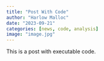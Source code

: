 ```yaml
---
title: "Post With Code"
author: "Harlow Malloc"
date: "2023-09-21"
categories: [news, code, analysis]
image: "image.jpg"
---
```


This is a post with executable code.

